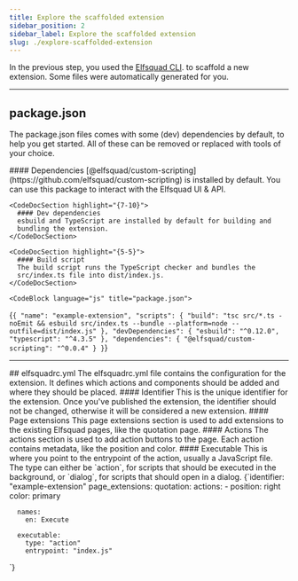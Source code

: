 ```yaml
---
title: Explore the scaffolded extension
sidebar_position: 2
sidebar_label: Explore the scaffolded extension
slug: ./explore-scaffolded-extension
---
```



In the previous step, you used the [Elfsquad CLI](https://github.com/elfsquad/elfsquad-cli). 
to scaffold a new extension. Some files were automatically generated for you.

<hr />

## package.json
The package.json files comes with some (dev) dependencies by default, to help 
you get started. All of these can be removed or replaced with tools of your choice.

<CodeDoc>
    <CodeDocSection highlight="{11-12}">
      #### Dependencies
      [@elfsquad/custom-scripting](https://github.com/elfsquad/custom-scripting) 
       is installed by default. You can use  this package to interact 
       with the Elfsquad UI & API.
    </CodeDocSection>

    <CodeDocSection highlight="{7-10}">
      #### Dev dependencies
      esbuild and TypeScript are installed by default for building and 
      bundling the extension.
    </CodeDocSection>

    <CodeDocSection highlight="{5-5}">
      #### Build script
      The build script runs the TypeScript checker and bundles the 
      src/index.ts file into dist/index.js.
    </CodeDocSection>

    <CodeBlock language="js" title="package.json">
{`{
  "name": "example-extension",
  "scripts": {
    "build": "tsc src/*.ts -noEmit && esbuild src/index.ts --bundle --platform=node --outfile=dist/index.js"
  },
  "devDependencies": {
    "esbuild": "^0.12.0",
    "typescript": "^4.3.5"
  },
  "dependencies": {
    "@elfsquad/custom-scripting": "^0.0.4"
  }
}`}
    </CodeBlock>
</CodeDoc>

<hr />
## elfsquadrc.yml
The elfsquadrc.yml file contains the configuration for the extension. It defines
which actions and components should be added and where they should be placed.

<CodeDoc>
  <CodeDocSection highlight="{2-2}">
    #### Identifier
    This is the unique identifier for the extension. Once you've published
    the extension, the identifier should not be changed, otherwise it will be
    considered a new extension.
  </CodeDocSection>

  <CodeDocSection highlight="{3-4}">
    #### Page extensions
    This page extensions section is used to add extensions to the existing
    Elfsquad pages, like the quotation page.
  </CodeDocSection>

  <CodeDocSection highlight="{5-10}">
    #### Actions
    The actions section is used to add action buttons to the page. Each action
    contains metadata, like the position and color.
  </CodeDocSection>

  <CodeDocSection highlight="{12-15}">
    #### Executable
    This is where you point to the entrypoint of the action, usually a JavaScript
    file. The type can either be `action`, for scripts that should be executed in 
    the background, or `dialog`, for scripts that should open in a dialog.
  </CodeDocSection>

  <CodeBlock language="yaml" title="elfsquadrc.yml">
{`identifier: "example-extension"
page_extensions:
  quotation:
    actions:
    - position: right
      color: primary

      names:
        en: Execute

      executable: 
        type: "action"
        entrypoint: "index.js"
`}
  </CodeBlock>
</CodeDoc>
